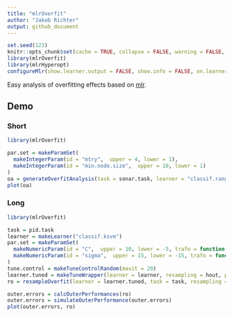 ```yaml
---
title: "mlrOverfit"
author: "Jakob Richter"
output: github_document
---
```


```r
set.seed(123)
knitr::opts_chunk$set(cache = TRUE, collapse = FALSE, warning = FALSE, error = FALSE)
library(mlrOverfit)
library(mlrHyperopt)
configureMlr(show.learner.output = FALSE, show.info = FALSE, on.learner.warning = "quiet")
```

Easy analysis of overfitting effects based on [mlr](https://github.com/mlr-org/mlr/#-machine-learning-in-r).

## Demo

### Short

```r
library(mlrOverfit)

par.set = makeParamSet(
  makeIntegerParam(id = "mtry",  upper = 4, lower = 1),
  makeIntegerParam(id = "min.node.size",  upper = 10, lower = 1)
)
oa = generateOverfitAnalysis(task = sonar.task, learner = "classif.ranger", par.set = par.set)
plot(oa)
```

### Long

```r
library(mlrOverfit)

task = pid.task
learner = makeLearner("classif.ksvm")
par.set = makeParamSet(
  makeNumericParam(id = "C",  upper = 10, lower = -5, trafo = function(x) 2^x),
  makeNumericParam(id = "sigma",  upper = 15, lower = -15, trafo = function(x) 2^x)
)
tune.control = makeTuneControlRandom(maxit = 20)
learner.tuned = makeTuneWrapper(learner = learner, resampling = hout, par.set = par.set, control = tune.control)
ro = resampleOverfit(learner = learner.tuned, task = task, resampling = cv10)

outer.errors = calcOuterPerformances(ro)
outer.errors = simulateOuterPerformance(outer.errors)
plot(outer.errors, ro)
```